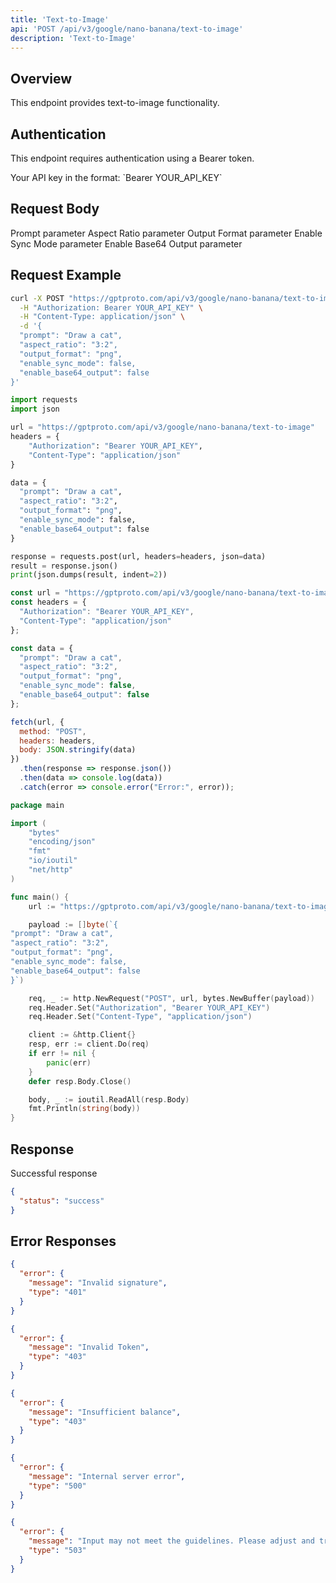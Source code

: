 ```yaml
---
title: 'Text-to-Image'
api: 'POST /api/v3/google/nano-banana/text-to-image'
description: 'Text-to-Image'
---
```


## Overview

This endpoint provides text-to-image functionality.

## Authentication

This endpoint requires authentication using a Bearer token.

<ParamField header="Authorization" type="string" required default="sk-***********">
  Your API key in the format: `Bearer YOUR_API_KEY`
</ParamField>

## Request Body

<ParamField body="prompt" type="string" required default="Draw a cat">
  Prompt parameter
</ParamField>

<ParamField body="aspect_ratio" type="string"  default="3:2">
  Aspect Ratio parameter
</ParamField>

<ParamField body="output_format" type="string"  default="png">
  Output Format parameter
</ParamField>

<ParamField body="enable_sync_mode" type="boolean"  default="false">
  Enable Sync Mode parameter
</ParamField>

<ParamField body="enable_base64_output" type="boolean"  default="false">
  Enable Base64 Output parameter
</ParamField>

## Request Example

<CodeGroup>

```bash cURL
curl -X POST "https://gptproto.com/api/v3/google/nano-banana/text-to-image" \
  -H "Authorization: Bearer YOUR_API_KEY" \
  -H "Content-Type: application/json" \
  -d '{
  "prompt": "Draw a cat",
  "aspect_ratio": "3:2",
  "output_format": "png",
  "enable_sync_mode": false,
  "enable_base64_output": false
}'
```

```python Python
import requests
import json

url = "https://gptproto.com/api/v3/google/nano-banana/text-to-image"
headers = {
    "Authorization": "Bearer YOUR_API_KEY",
    "Content-Type": "application/json"
}

data = {
  "prompt": "Draw a cat",
  "aspect_ratio": "3:2",
  "output_format": "png",
  "enable_sync_mode": false,
  "enable_base64_output": false
}

response = requests.post(url, headers=headers, json=data)
result = response.json()
print(json.dumps(result, indent=2))
```

```javascript JavaScript
const url = "https://gptproto.com/api/v3/google/nano-banana/text-to-image";
const headers = {
  "Authorization": "Bearer YOUR_API_KEY",
  "Content-Type": "application/json"
};

const data = {
  "prompt": "Draw a cat",
  "aspect_ratio": "3:2",
  "output_format": "png",
  "enable_sync_mode": false,
  "enable_base64_output": false
};

fetch(url, {
  method: "POST",
  headers: headers,
  body: JSON.stringify(data)
})
  .then(response => response.json())
  .then(data => console.log(data))
  .catch(error => console.error("Error:", error));
```

```go Go
package main

import (
    "bytes"
    "encoding/json"
    "fmt"
    "io/ioutil"
    "net/http"
)

func main() {
    url := "https://gptproto.com/api/v3/google/nano-banana/text-to-image"

    payload := []byte(`{
"prompt": "Draw a cat",
"aspect_ratio": "3:2",
"output_format": "png",
"enable_sync_mode": false,
"enable_base64_output": false
}`)

    req, _ := http.NewRequest("POST", url, bytes.NewBuffer(payload))
    req.Header.Set("Authorization", "Bearer YOUR_API_KEY")
    req.Header.Set("Content-Type", "application/json")

    client := &http.Client{}
    resp, err := client.Do(req)
    if err != nil {
        panic(err)
    }
    defer resp.Body.Close()

    body, _ := ioutil.ReadAll(resp.Body)
    fmt.Println(string(body))
}
```

</CodeGroup>

## Response

<ResponseField name="Success" type="200">
  Successful response

```json
{
  "status": "success"
}
```
</ResponseField>

## Error Responses

<ResponseExample>

```json 401 - Invalid signature
{
  "error": {
    "message": "Invalid signature",
    "type": "401"
  }
}
```

```json 403 - Invalid Token
{
  "error": {
    "message": "Invalid Token",
    "type": "403"
  }
}
```

```json 403 - Insufficient balance
{
  "error": {
    "message": "Insufficient balance",
    "type": "403"
  }
}
```

```json 500 - Internal server error
{
  "error": {
    "message": "Internal server error",
    "type": "500"
  }
}
```

```json 503 - Content policy violation
{
  "error": {
    "message": "Input may not meet the guidelines. Please adjust and try again.",
    "type": "503"
  }
}
```

</ResponseExample>

